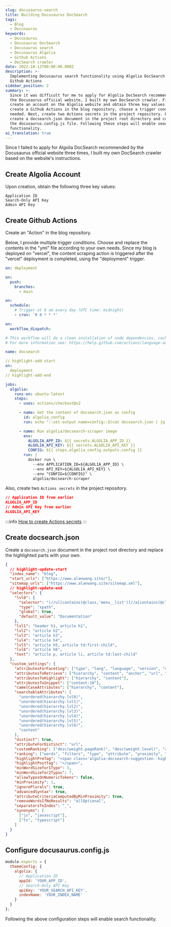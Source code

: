 ```yaml
---
slug: docusaurus-search
title: Building Docusaurus DocSearch
tags:
  - Blog
  - Docusaurus
keywords:
  - Docusaurus
  - Docusaurus DocSearch
  - Docusaurus search
  - Docusaurus Algolia
  - Github Actions
  - DocSearch crawler
date: 2022-10-12T00:00:00.000Z
description: >-
  Implementing Docusaurus search functionality using Algolia DocSearch with
  Github Actions
sidebar_position: 2
summary: >-
  Since it was difficult for me to apply for Algolia DocSearch recommended by
  the Docusaurus official website, I built my own DocSearch crawler. First,
  create an account on the Algolia website and obtain three key values. Then,
  create a Github Actions in the blog repository, choose a trigger condition as
  needed. Next, create two Actions secrets in the project repository. Finally,
  create a docsearch.json document in the project root directory and configure
  the docusaurus.config.js file. Following these steps will enable search
  functionality.
ai_translation: true
---
```


Since I failed to apply for Algolia DocSearch recommended by the Docusaurus official website three times, I built my own DocSearch crawler based on the website's instructions.

## Create Algolia Account

Upon creation, obtain the following three key values:

```
Application ID
Search-Only API Key
Admin API Key
```

## Create Github Actions

Create an "Action" in the blog repository.

Below, I provide multiple trigger conditions. Choose and replace the contents in the "yml" file according to your own needs. Since my blog is deployed on "vercel", the content scraping action is triggered after the "vercel" deployment is completed, using the "deployment" trigger.

<Tabs>
<TabItem value="deployment" label="Trigger after successful deployment">

```yml
on: deployment
```

</TabItem>
<TabItem value="main" label="Trigger on code submission">

```yml
on:
  push:
    branches:
      - main
```

</TabItem>
<TabItem value="cron" label="Scheduled trigger">

```yml
on:
  schedule:
    # Trigger at 8 am every day (UTC time: midnight)
    - cron: '0 0 * * *'
```

</TabItem>
<TabItem value="workflow_dispatch" label="Trigger manually">

```yml
on:
  workflow_dispatch:
```

</TabItem>
</Tabs>

```yml title=.github/workflows/docsearch.yml
# This workflow will do a clean installation of node dependencies, cache/restore them, build the source code and run tests across different versions of node
# For more information see: https://help.github.com/actions/language-and-framework-guides/using-nodejs-with-github-actions

name: docsearch

// highlight-add-start
on:
  deployment
// highlight-add-end

jobs:
  algolia:
    runs-on: ubuntu-latest
    steps:
      - uses: actions/checkout@v2

      - name: Get the content of docsearch.json as config
        id: algolia_config
        run: echo "::set-output name=config::$(cat docsearch.json | jq -r tostring)"

      - name: Run algolia/docsearch-scraper image
        env:
          ALGOLIA_APP_ID: ${{ secrets.ALGOLIA_APP_ID }}
          ALGOLIA_API_KEY: ${{ secrets.ALGOLIA_API_KEY }}
          CONFIG: ${{ steps.algolia_config.outputs.config }}
        run: |
          docker run \
            --env APPLICATION_ID=${ALGOLIA_APP_ID} \
            --env API_KEY=${ALGOLIA_API_KEY} \
            --env "CONFIG=${CONFIG}" \
            algolia/docsearch-scraper

```

Also, create two `Actions secrets` in the project repository.

```json
// Application ID from earlier
ALGOLIA_APP_ID
// Admin API Key from earlier
ALGOLIA_API_KEY
```

:::info
[How to create Actions secrets](https://docs.github.com/en/actions/security-guides/encrypted-secrets#creating-encrypted-secrets-for-a-repository)
:::

## Create docsearch.json

Create a `docsearch.json` document in the project root directory and replace the highlighted parts with your own.

```json
{
  // highlight-update-start
  "index_name": "blog",
  "start_urls": ["https://www.alanwang.site/"],
  "sitemap_urls": ["https://www.alanwang.site/sitemap.xml"],
  // highlight-update-end
  "selectors": {
    "lvl0": {
      "selector": "(//ul[contains(@class,'menu__list')]//a[contains(@class, 'menu__link menu__link--sublist menu__link--active')]/text() | //nav[contains(@class, 'navbar')]//a[contains(@class, 'navbar__link--active')]/text())[last()]",
      "type": "xpath",
      "global": true,
      "default_value": "Documentation"
    },
    "lvl1": "header h1, article h1",
    "lvl2": "article h2",
    "lvl3": "article h3",
    "lvl4": "article h4",
    "lvl5": "article h5, article td:first-child",
    "lvl6": "article h6",
    "text": "article p, article li, article td:last-child"
  },
  "custom_settings": {
    "attributesForFaceting": ["type", "lang", "language", "version", "docusaurus_tag"],
    "attributesToRetrieve": ["hierarchy", "content", "anchor", "url", "url_without_anchor", "type"],
    "attributesToHighlight": ["hierarchy", "content"],
    "attributesToSnippet": ["content:10"],
    "camelCaseAttributes": ["hierarchy", "content"],
    "searchableAttributes": [
      "unordered(hierarchy.lvl0)",
      "unordered(hierarchy.lvl1)",
      "unordered(hierarchy.lvl2)",
      "unordered(hierarchy.lvl3)",
      "unordered(hierarchy.lvl4)",
      "unordered(hierarchy.lvl5)",
      "unordered(hierarchy.lvl6)",
      "content"
    ],
    "distinct": true,
    "attributeForDistinct": "url",
    "customRanking": ["desc(weight.pageRank)", "desc(weight.level)", "asc(weight.position)"],
    "ranking": ["words", "filters", "typo", "attribute", "proximity", "exact", "custom"],
    "highlightPreTag": "<span class='algolia-docsearch-suggestion--highlight'>",
    "highlightPostTag": "</span>",
    "minWordSizefor1Typo": 3,
    "minWordSizefor2Typos": 7,
    "allowTyposOnNumericTokens": false,
    "minProximity": 1,
    "ignorePlurals": true,
    "advancedSyntax": true,
    "attributeCriteriaComputedByMinProximity": true,
    "removeWordsIfNoResults": "allOptional",
    "separatorsToIndex": "_",
    "synonyms": [
      ["js", "javascript"],
      ["ts", "typescript"]
    ]
  }
}
```

## Configure docusaurus.config.js

```js
module.exports = {
  themeConfig: {
    algolia: {
      // Application ID
      appId: 'YOUR_APP_ID',
      // Search-Only API Key
      apiKey: 'YOUR_SEARCH_API_KEY',
      indexName: 'YOUR_INDEX_NAME'
    }
  }
};
```

Following the above configuration steps will enable search functionality.
